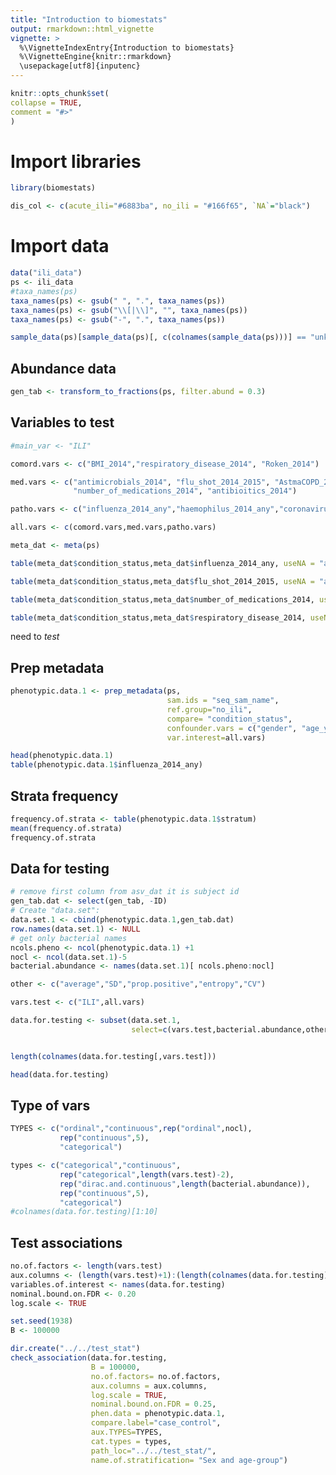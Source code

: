 ```yaml
---
title: "Introduction to biomestats"
output: rmarkdown::html_vignette
vignette: >
  %\VignetteIndexEntry{Introduction to biomestats}
  %\VignetteEngine{knitr::rmarkdown}
  \usepackage[utf8]{inputenc}
---
```

  
```r
knitr::opts_chunk$set(
collapse = TRUE,
comment = "#>"
)
```

# Import libraries  

```r
library(biomestats)
```


```r
dis_col <- c(acute_ili="#6883ba", no_ili = "#166f65", `NA`="black") 
```

# Import data  
```r
data("ili_data")
ps <- ili_data
#taxa_names(ps)
taxa_names(ps) <- gsub(" ", ".", taxa_names(ps))
taxa_names(ps) <- gsub("\\[|\\]", "", taxa_names(ps))
taxa_names(ps) <- gsub("-", ".", taxa_names(ps))

sample_data(ps)[sample_data(ps)[, c(colnames(sample_data(ps)))] == "unknown"] <- 2
```

## Abundance data  
```r

gen_tab <- transform_to_fractions(ps, filter.abund = 0.3)

```


## Variables to test  

```r

#main_var <- "ILI"

comord.vars <- c("BMI_2014","respiratory_disease_2014", "Roken_2014")

med.vars <- c("antimicrobials_2014", "flu_shot_2014_2015", "AstmaCOPD_2014",
              "number_of_medications_2014", "antibioitics_2014")

patho.vars <- c("influenza_2014_any","haemophilus_2014_any","coronavirus_2014")

all.vars <- c(comord.vars,med.vars,patho.vars)
```

```r
meta_dat <- meta(ps)

table(meta_dat$condition_status,meta_dat$influenza_2014_any, useNA = "always")

table(meta_dat$condition_status,meta_dat$flu_shot_2014_2015, useNA = "always")

table(meta_dat$condition_status,meta_dat$number_of_medications_2014, useNA = "always")

table(meta_dat$condition_status,meta_dat$respiratory_disease_2014, useNA = "always")
```

need to *test* 

## Prep metadata  

```r
phenotypic.data.1 <- prep_metadata(ps, 
                                   sam.ids = "seq_sam_name", 
                                   ref.group="no_ili", 
                                   compare= "condition_status", 
                                   confounder.vars = c("gender", "age_yrs_oct2014"),
                                   var.interest=all.vars)

head(phenotypic.data.1)
table(phenotypic.data.1$influenza_2014_any)
```


## Strata frequency  
```r
frequency.of.strata <- table(phenotypic.data.1$stratum)
mean(frequency.of.strata)
frequency.of.strata
```

## Data for testing
```r
# remove first column from asv_dat it is subject id
gen_tab.dat <- select(gen_tab, -ID) 
# Create "data.set":
data.set.1 <- cbind(phenotypic.data.1,gen_tab.dat)
row.names(data.set.1) <- NULL
# get only bacterial names
ncols.pheno <- ncol(phenotypic.data.1) +1
nocl <- ncol(data.set.1)-5
bacterial.abundance <- names(data.set.1)[ ncols.pheno:nocl]

other <- c("average","SD","prop.positive","entropy","CV")

vars.test <- c("ILI",all.vars)

data.for.testing <- subset(data.set.1,
                           select=c(vars.test,bacterial.abundance,other,"stratum"))


length(colnames(data.for.testing[,vars.test]))

head(data.for.testing)
```


## Type of vars 
```r

TYPES <- c("ordinal","continuous",rep("ordinal",nocl),
           rep("continuous",5),
           "categorical")

types <- c("categorical","continuous", 
           rep("categorical",length(vars.test)-2),
           rep("dirac.and.continuous",length(bacterial.abundance)),
           rep("continuous",5),
           "categorical")
#colnames(data.for.testing)[1:10]

```

## Test associations   

```r

no.of.factors <- length(vars.test)
aux.columns <- (length(vars.test)+1):(length(colnames(data.for.testing))-6)
variables.of.interest <- names(data.for.testing)
nominal.bound.on.FDR <- 0.20
log.scale <- TRUE

set.seed(1938)
B <- 100000
```


```r
dir.create("../../test_stat")
check_association(data.for.testing,
                  B = 100000,
                  no.of.factors= no.of.factors,
                  aux.columns = aux.columns,
                  log.scale = TRUE,
                  nominal.bound.on.FDR = 0.25,
                  phen.data = phenotypic.data.1,
                  compare.label="case_control",
                  aux.TYPES=TYPES,
                  cat.types = types,
                  path_loc="../../test_stat/",
                  name.of.stratification= "Sex and age-group")
```







